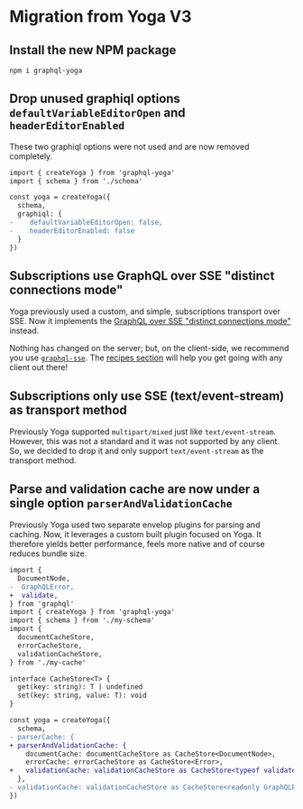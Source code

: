 # Migration from Yoga V3

## Install the new NPM package

```sh npm2yarn
npm i graphql-yoga
```

## Drop unused graphiql options `defaultVariableEditorOpen` and `headerEditorEnabled`

These two graphiql options were not used and are now removed completely.

```diff
import { createYoga } from 'graphql-yoga'
import { schema } from './schema'

const yoga = createYoga({
  schema,
  graphiql: {
-    defaultVariableEditorOpen: false,
-    headerEditorEnabled: false
  }
})
```

## Subscriptions use GraphQL over SSE "distinct connections mode"

Yoga previously used a custom, and simple, subscriptions transport over SSE. Now it implements the
[GraphQL over SSE "distinct connections mode"](https://github.com/enisdenjo/graphql-sse/blob/master/PROTOCOL.md#distinct-connections-mode)
instead.

Nothing has changed on the server; but, on the client-side, we recommend you use
[`graphql-sse`](https://the-guild.dev/graphql/sse). The
[recipes section](https://the-guild.dev/graphql/sse/recipes) will help you get going with any client
out there!

## Subscriptions only use SSE (text/event-stream) as transport method

Previously Yoga supported `multipart/mixed` just like `text/event-stream`. However, this was not a
standard and it was not supported by any client. So, we decided to drop it and only support
`text/event-stream` as the transport method.

## Parse and validation cache are now under a single option `parserAndValidationCache`

Previously Yoga used two separate envelop plugins for parsing and caching. Now, it leverages a
custom built plugin focused on Yoga. It therefore yields better performance, feels more native and
of course reduces bundle size.

```diff
import {
  DocumentNode,
-  GraphQLError,
+  validate,
} from 'graphql'
import { createYoga } from 'graphql-yoga'
import { schema } from './my-schema'
import {
  documentCacheStore,
  errorCacheStore,
  validationCacheStore,
} from './my-cache'

interface CacheStore<T> {
  get(key: string): T | undefined
  set(key: string, value: T): void
}

const yoga = createYoga({
  schema,
- parserCache: {
+ parserAndValidationCache: {
    documentCache: documentCacheStore as CacheStore<DocumentNode>,
    errorCache: errorCacheStore as CacheStore<Error>,
+   validationCache: validationCacheStore as CacheStore<typeof validate>,
  },
- validationCache: validationCacheStore as CacheStore<readonly GraphQLError[]>
})
```

